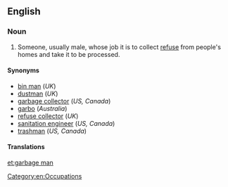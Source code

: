 ==English==
{{wikipedia|Waste collector}}
===Noun===
{{en-noun|head= [[garbage]] [[man]]|pl=garbage men}}

# {{US|Canada}} Someone, usually male, whose job it is to collect [[refuse]] from people's homes and take it to be processed.

====Synonyms====
* [[bin man]] (''UK'')
* [[dustman]] (''UK'')
* [[garbage collector]] (''US, Canada'')
* [[garbo]] (''Australia'')
* [[refuse collector]] (''UK'')
* [[sanitation engineer]] (''US, Canada'')
* [[trashman]] (''US, Canada'')

====Translations====
{{trans-see|garbage collector}}

[[Category:en:Occupations]]

[[et:garbage man]]